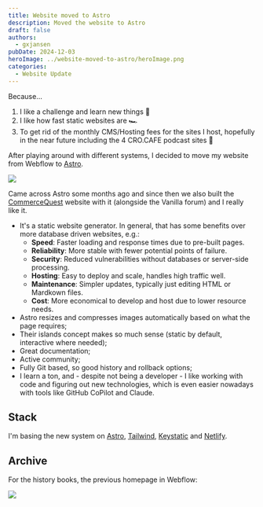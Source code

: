 ```yaml
---
title: Website moved to Astro
description: Moved the website to Astro
draft: false
authors:
  - gxjansen
pubDate: 2024-12-03
heroImage: ../website-moved-to-astro/heroImage.png
categories:
  - Website Update
---
```

Because...

1. I like a challenge and learn new things 🤷
2. I like how fast static websites are 🏎️
3. To get rid of the monthly CMS/Hosting fees for the sites I host, hopefully in the near future including the 4 CRO.CAFE podcast sites 🤞

After playing around with different systems, I decided to move my website from Webflow to [Astro](https://astro.build/).

![](../website-moved-to-astro/SCR-20240627-bsyb.png)

Came across Astro some months ago and since then we also built the [CommerceQuest](https://commercequest.space/) website with it (alongside the Vanilla forum) and I really like it.

* It's a static website generator. In general, that has some benefits over more database driven websites, e.g.:
  * **Speed**: Faster loading and response times due to pre-built pages.
  * **Reliability**: More stable with fewer potential points of failure.
  * **Security**: Reduced vulnerabilities without databases or server-side processing.
  * **Hosting**: Easy to deploy and scale, handles high traffic well.
  * **Maintenance**: Simpler updates, typically just editing HTML or Mardkown files.
  * **Cost**: More economical to develop and host due to lower resource needs.
* Astro resizes and compresses images automatically based on what the page requires;
* Their islands concept makes so much sense (static by default, interactive where needed);
* Great documentation;
* Active community;
* Fully Git based, so good history and rollback options;
* I learn a ton, and - despite not being a developer - I like working with code and figuring out new technologies, which is even easier nowadays with tools like GitHub CoPilot and Claude.

## Stack

I'm basing the new system on [Astro](https://astro.build/), [Tailwind](https://tailwindcss.com/), [Keystatic](https://keystatic.com/) and [Netlify](https://www.netlify.com/).

## Archive

For the history books, the previous homepage in Webflow:

![](../website-moved-to-astro/SCR-20240627-brai.png)
